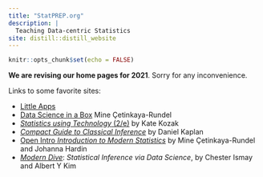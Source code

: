 ```yaml
---
title: "StatPREP.org"
description: |
  Teaching Data-centric Statistics
site: distill::distill_website
---
```


```r
knitr::opts_chunk$set(echo = FALSE)
```

**We are revising our home pages for 2021**. Sorry for any inconvenience.

Links to some favorite sites:

- [Little Apps](https://statprep.github.io/LittleAppSite)
- [Data Science in a Box](datascienceinabox.org) Mine Çetinkaya-Rundel
- [*Statistics using Technology* (2/e)](StatPREP.github.io/Book-Stat-using-tech) by Kate Kozak
- [*Compact Guide to Classical Inference*](https://dtkaplan.github.io/CompactInference/) by Daniel Kaplan
- [Open Intro *Introduction to Modern Statistics*](https://www.openintro.org/book/ims/) by Mine Çetinkaya-Rundel and Johanna Hardin
- [*Modern Dive*](moderndive.com): *Statistical Inference via Data Science*, by Chester Ismay and Albert Y Kim






